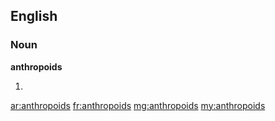 ==English==

===Noun===
'''anthropoids'''

#{{plural of|anthropoid}}

[[ar:anthropoids]]
[[fr:anthropoids]]
[[mg:anthropoids]]
[[my:anthropoids]]